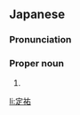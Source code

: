 ==Japanese==
{{ja-kanjitab|sort=さだゆき}}

===Pronunciation===
{{ja-pron|さだゆき}}

===Proper noun===
{{ja-pos|proper|さだゆき}}

# {{given name|male|lang=ja|sort=さだゆき}}

[[li:定祐]]